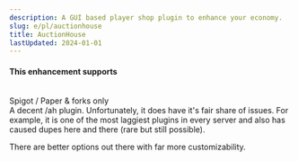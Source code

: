 ```yaml
---
description: A GUI based player shop plugin to enhance your economy.
slug: e/pl/auctionhouse
title: AuctionHouse
lastUpdated: 2024-01-01
---
```



#### This enhancement supports

<br/>
<MainStatusPill warning>Spigot / Paper & forks only</MainStatusPill>
<br/>
A decent /ah plugin. Unfortunately, it does have it's fair share of issues. For example, it is one of the most laggiest plugins in every server and also has caused dupes here and there (rare but still possible).

There are better options out there with far more customizability.

<LinkCard
  title="Spigot"
  description="View AuctionHouse's official Spigot page for downloading the plugin."
  href="https://www.spigotmc.org/resources/auctionhouse.61836/"
/>
